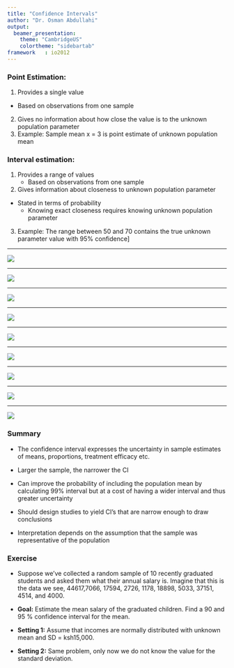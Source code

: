 ```yaml
---
title: "Confidence Intervals"
author: "Dr. Osman Abdullahi"
output:
  beamer_presentation:
    theme: "CambridgeUS"
    colortheme: "sidebartab"
framework   : io2012
---
```


### Point Estimation:
1. Provides a single value
  - Based on observations from one sample
2. Gives no information about how close the value is to the unknown population parameter
3. Example: Sample mean x = 3 is point estimate of unknown population mean

### Interval estimation:
1. Provides a range of values 
    - Based on observations from one sample
2. Gives information about closeness to unknown population parameter
  - Stated in terms of probability
    - Knowing exact closeness requires knowing unknown population parameter
3. Example: The range between 50 and 70 contains the true unknown parameter value with 95% confidence]

***

![](sample_size.png)

***
![](ci95.png)


***

![](sample_means.png)


***

![](ci_mean.png)

***

![](haem_survey.png)

***

![](ci_all.png)

***

![](ci_factors.png)


***

![](n30.png)

***

![](large_number.png)

### Summary

- The confidence interval expresses the uncertainty in sample estimates of means, proportions, treatment efficacy etc.

- Larger the sample, the narrower the CI

- Can improve the probability of including the population mean by calculating 99% interval but at a cost of having a wider interval and thus greater uncertainty

- Should design studies to yield CI’s that are narrow enough to draw conclusions

- Interpretation depends on the assumption that the sample was representative of the population



### Exercise

- Suppose we’ve collected a random sample of 10 recently graduated students and asked them what their annual salary is. Imagine that this is the data we see, 44617,7066, 17594, 2726, 1178, 18898, 5033, 37151, 4514, and 4000.

- **Goal:** Estimate the mean salary of the graduated children. Find a 90 and 95 % confidence interval for the mean.

- **Setting 1:** Assume that incomes are normally distributed with unknown mean and SD = ksh15,000.


- **Setting 2:** Same problem, only now we do not know the value for the standard deviation.
